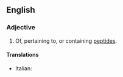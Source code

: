 ==English==

===Adjective===
{{en-adj}}

# Of, pertaining to, or containing [[peptide]]s.

====Translations====
{{trans-top}}
* Italian: {{t-|it|peptidico}}
{{trans-mid}}
{{trans-bottom}}